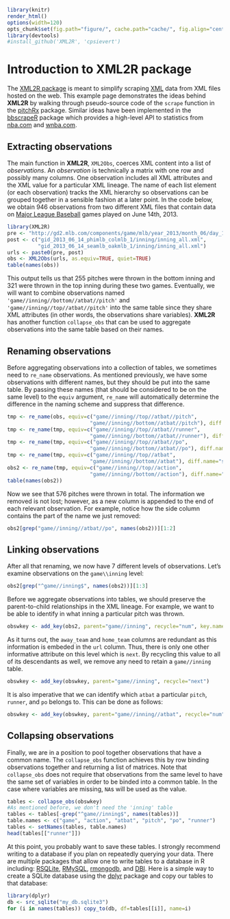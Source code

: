 <!--
%\VignetteEngine{knitr}
%\VignetteIndexEntry{A Markdown Vignette with knitr}
-->

```r
library(knitr)
render_html()
options(width=120)
opts_chunk$set(fig.path="figure/", cache.path="cache/", fig.align="center", warning=FALSE, message=FALSE, fig.height=7, fig.width=5)
library(devtools)
#install_github('XML2R', 'cpsievert')
```

Introduction to XML2R package
====================================

The  [XML2R package](https://github.com/cpsievert/XML2R) is meant to simplify scraping [XML](http://en.wikipedia.org/wiki/XML) data from XML files hosted on the web. This example page demonstrates the ideas behind **XML2R** by walking through pseudo-source code of the `scrape` function in the [pitchRx](http://cran.r-project.org/web/packages/pitchRx/) package. Similar ideas have been implemented in the [bbscrapeR](https://github.com/cpsievert/bbscrapeR) package which provides a high-level API to statistics from [nba.com](http://www.nba.com/) and [wnba.com](http://www.wnba.com/).

Extracting observations
--------------------------

The main function in **XML2R**, `XML2Obs`, coerces XML content into a list of _observations_. An _observation_ is technically a matrix with one row and possibly many columns. One observation includes all XML attributes and the XML value for a particular XML lineage. The name of each list element (or each observation) tracks the XML hierarchy so observations can be grouped together in a sensible fashion at a later point. In the code below, we obtain 946 observations from two different XML files that contain data on [Major League Baseball](http://en.wikipedia.org/wiki/Major_League_Baseball) games played on June 14th, 2013.

```r
library(XML2R)
pre <- "http://gd2.mlb.com/components/game/mlb/year_2013/month_06/day_14/"
post <- c("gid_2013_06_14_phimlb_colmlb_1/inning/inning_all.xml",
          "gid_2013_06_14_seamlb_oakmlb_1/inning/inning_all.xml")
urls <- paste0(pre, post)
obs <- XML2Obs(urls, as.equiv=TRUE, quiet=TRUE)
table(names(obs))
```

This output tells us that 255 pitches were thrown in the bottom inning and 321 were thrown in the top inning during these two games. Eventually, we will want to combine observations named `'game//inning//bottom//atbat//pitch'` and `'game//inning//top//atbat//pitch'` into the same table since they share XML attributes (in other words, the observations share variables). **XML2R** has another function `collapse_obs` that can be used to aggregate observations into the same table based on their names. 

Renaming observations
--------------------------

Before aggregating observations into a collection of tables, we sometimes need to `re_name` observations. As mentioned previously, we have some observations with different names, but they should be put into the same table. By passing these names (that should be considered to be on the same level) to the `equiv` argument, `re_name` will automatically determine the difference in the naming scheme and suppress that difference.

```r
tmp <- re_name(obs, equiv=c("game//inning//top//atbat//pitch", 
                           "game//inning//bottom//atbat//pitch"), diff.name="side") 
tmp <- re_name(tmp, equiv=c("game//inning//top//atbat//runner", 
                           "game//inning//bottom//atbat//runner"), diff.name="side")  
tmp <- re_name(tmp, equiv=c("game//inning//top//atbat//po", 
                           "game//inning//bottom//atbat//po"), diff.name="side") 
tmp <- re_name(tmp, equiv=c("game//inning//top//atbat", 
                           "game//inning//bottom//atbat"), diff.name="side") 
obs2 <- re_name(tmp, equiv=c("game//inning//top//action", 
                           "game//inning//bottom//action"), diff.name="side") 
table(names(obs2))
```

Now we see that 576 pitches were thrown in total. The information we removed is not lost; however, as a new column is appended to the end of each relevant observation. For example, notice how the side column contains the part of the name we just removed:

```r
obs2[grep("game//inning//atbat//po", names(obs2))][1:2]
```


Linking observations
----------------------------

After all that renaming, we now have 7 different levels of observations. Let's examine observations on the `game\\inning` level:

```r
obs2[grep("^game//inning$", names(obs2))][1:3]
```

Before we aggregate observations into tables, we should preserve the parent-to-child relationships in the XML lineage. For example, we want to be able to identify in what inning a particular pitch was thrown.

```r
obswkey <- add_key(obs2, parent="game//inning", recycle="num", key.name="inning")
```

As it turns out, the `away_team` and `home_team` columns are redundant as this information is embeded in the `url` column. Thus, there is only one other informative attribute on this level which is `next`. By recycling this value to all of its descendants as well, we remove any need to retain a `game//inning` table.

```r
obswkey <- add_key(obswkey, parent="game//inning", recycle="next")
```

It is also imperative that we can identify which `atbat` a particular `pitch`, `runner`, and `po` belongs to. This can be done as follows:

```r
obswkey <- add_key(obswkey, parent="game//inning//atbat", recycle="num")
```

Collapsing observations
----------------------------

Finally, we are in a position to pool together observations that have a common name. The `collapse_obs` function achieves this by row binding observations together and returning a list of matrices. Note that `collapse_obs` does not require that observations from the same level to have the same set of variables in order to be binded into a common table. In the case where variables are missing, `NA`s will be used as the value.

```r
tables <- collapse_obs(obswkey)
#As mentioned before, we don't need the 'inning' table
tables <- tables[-grep("^game//inning$", names(tables))]
table.names <- c("game", "action", "atbat", "pitch", "po", "runner")
tables <- setNames(tables, table.names)
head(tables[["runner"]])
```

At this point, you probably want to save these tables. I strongly recommend writing to a database if you plan on repeatedly querying your data. There are multiple packages that allow one to write tables to a database in R including: [RSQLite](http://cran.r-project.org/web/packages/RSQLite/index.html), [RMySQL](http://cran.r-project.org/web/packages/RMySQL/index.html), [rmongodb](http://cran.r-project.org/web/packages/rmongodb/index.html), and [DBI](http://cran.r-project.org/web/packages/DBI/index.html). Here is a simple way to create a SQLite database using the [dplyr](http://cran.r-project.org/web/packages/dplyr/index.html) package and copy our tables to that database:

```r
library(dplyr) 
db <- src_sqlite("my_db.sqlite3")
for (i in names(tables)) copy_to(db, df=tables[[i]], name=i)
```

